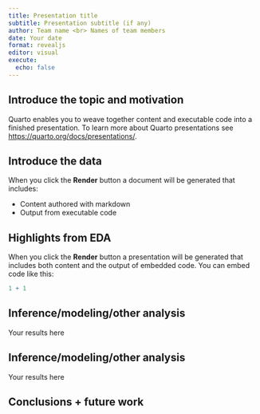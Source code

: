 ```yaml
---
title: Presentation title
subtitle: Presentation subtitle (if any)
author: Team name <br> Names of team members
date: Your date
format: revealjs
editor: visual
execute:
  echo: false
---
```


## Introduce the topic and motivation

Quarto enables you to weave together content and executable code into a finished presentation. To learn more about Quarto presentations see <https://quarto.org/docs/presentations/>.

## Introduce the data

When you click the **Render** button a document will be generated that includes:

-   Content authored with markdown
-   Output from executable code

## Highlights from EDA

When you click the **Render** button a presentation will be generated that includes both content and the output of embedded code. You can embed code like this:

```r
1 + 1
```

## Inference/modeling/other analysis

Your results here

## Inference/modeling/other analysis

Your results here

## Conclusions + future work
